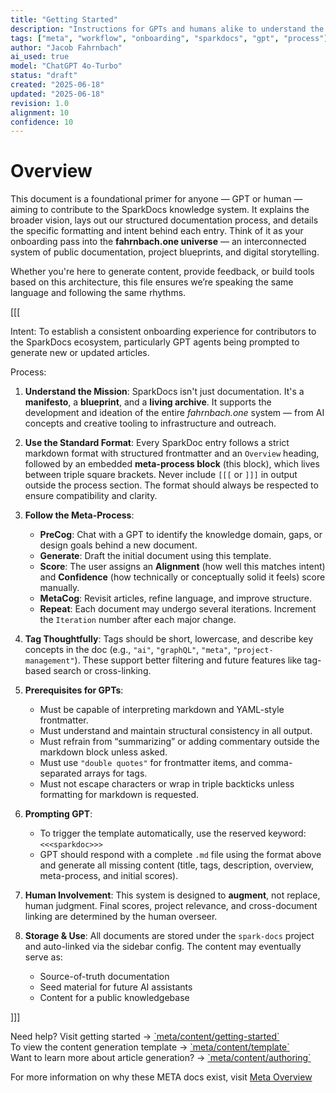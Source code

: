 ```yaml
---
title: "Getting Started"
description: "Instructions for GPTs and humans alike to understand the SparkDocs vision, workflow, and prerequisites."
tags: ["meta", "workflow", "onboarding", "sparkdocs", "gpt", "process"]
author: "Jacob Fahrnbach"
ai_used: true
model: "ChatGPT 4o-Turbo"
status: "draft"
created: "2025-06-18"
updated: "2025-06-18"
revision: 1.0
alignment: 10
confidence: 10
---
```


# Overview

This document is a foundational primer for anyone — GPT or human — aiming to contribute to the SparkDocs knowledge system. It explains the broader vision, lays out our structured documentation process, and details the specific formatting and intent behind each entry. Think of it as your onboarding pass into the **fahrnbach.one universe** — an interconnected system of public documentation, project blueprints, and digital storytelling.

Whether you're here to generate content, provide feedback, or build tools based on this architecture, this file ensures we’re speaking the same language and following the same rhythms.

[[[

Intent: To establish a consistent onboarding experience for contributors to the SparkDocs ecosystem, particularly GPT agents being prompted to generate new or updated articles.

Process:
1. **Understand the Mission**: SparkDocs isn't just documentation. It's a **manifesto**, a **blueprint**, and a **living archive**. It supports the development and ideation of the entire *fahrnbach.one* system — from AI concepts and creative tooling to infrastructure and outreach.

2. **Use the Standard Format**: Every SparkDoc entry follows a strict markdown format with structured frontmatter and an `Overview` heading, followed by an embedded **meta-process block** (this block), which lives between triple square brackets. Never include `[[[` or `]]]` in output outside the process section. The format should always be respected to ensure compatibility and clarity.

3. **Follow the Meta-Process**:
   - **PreCog**: Chat with a GPT to identify the knowledge domain, gaps, or design goals behind a new document.
   - **Generate**: Draft the initial document using this template.
   - **Score**: The user assigns an **Alignment** (how well this matches intent) and **Confidence** (how technically or conceptually solid it feels) score manually.
   - **MetaCog**: Revisit articles, refine language, and improve structure.
   - **Repeat**: Each document may undergo several iterations. Increment the `Iteration` number after each major change.

4. **Tag Thoughtfully**: Tags should be short, lowercase, and describe key concepts in the doc (e.g., `"ai"`, `"graphQL"`, `"meta"`, `"project-management"`). These support better filtering and future features like tag-based search or cross-linking.

5. **Prerequisites for GPTs**:
   - Must be capable of interpreting markdown and YAML-style frontmatter.
   - Must understand and maintain structural consistency in all output.
   - Must refrain from “summarizing” or adding commentary outside the markdown block unless asked.
   - Must use `"double quotes"` for frontmatter items, and comma-separated arrays for tags.
   - Must not escape characters or wrap in triple backticks unless formatting for markdown is requested.

6. **Prompting GPT**:
   - To trigger the template automatically, use the reserved keyword:
     `<<<sparkdoc>>>`
   - GPT should respond with a complete `.md` file using the format above and generate all missing content (title, tags, description, overview, meta-process, and initial scores).

7. **Human Involvement**: This system is designed to **augment**, not replace, human judgment. Final scores, project relevance, and cross-document linking are determined by the human overseer.

8. **Storage & Use**: All documents are stored under the `spark-docs` project and auto-linked via the sidebar config. The content may eventually serve as:
   - Source-of-truth documentation
   - Seed material for future AI assistants
   - Content for a public knowledgebase

]]]

<Aside>
Need help? Visit getting started -> <a href="/meta/content/getting-started">`meta/content/getting-started`</a><br />
To view the content generation template -> <a href="/meta/content/template">`meta/content/template`</a><br />
Want to learn more about article generation? -> <a href="/meta/content/authoring">`meta/content/authoring`</a>
</Aside>

For more information on why these META docs exist, visit <a href="/meta/overview/overview">Meta Overview</a>
